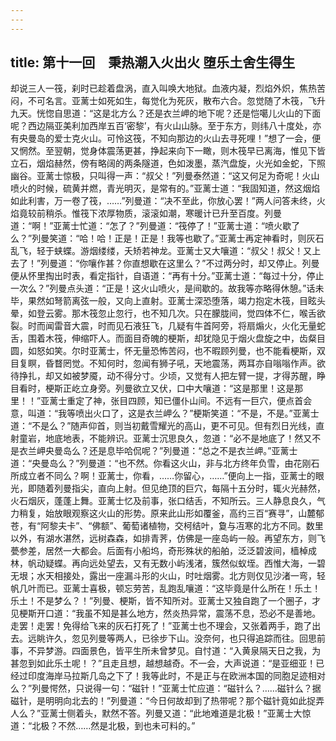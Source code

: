```yaml
---
---
---
```

title: 第十一回　秉热潮入火出火 堕乐土舍生得生
---



却说三人一筏，刹时已趁着盘涡，直入叫唤大地狱。血液内凝，烈焰外炽，焦热苦闷，不可名言。亚蓠士如死如生，每觉化为死灰，散布六合。忽觉随了木筏，飞升九天。恍惚自思道：“这是北方么？还是衣兰岬的地下呢？还是恺噶儿火山的下面呢？西边隔亚美利加西岸五百‘密黎’，有火山山脉。至于东方，则纬八十度处，亦有央曼岛的爱士克火山。可怜这筏，不知向那边的火山去寻死哩！”想了一会，便又惘然。至翌朝，觉身体震荡更甚，挣起来向下一瞰，则木筏早已离海，惟见下皆立石，烟焰赫然，傍有略阔的两条隧道，色如泼墨，蒸汽盘旋，火光如金蛇，下照幽谷。亚蓠士惊极，只叫得一声：“叔父！”列曼泰然道：“这又何足为奇呢！火山喷火的时候，硫黄并燃，青光明灭，是常有的。”亚蓠士道：“我固知道，然这烟焰如此利害，万一卷了筏，……”列曼道：“决不至此，你放心罢！”两人问答未终，火焰竟较前稍杀。惟筏下浓厚物质，滚滚如潮，寒暖计已升至百度。列曼道：“啊！”亚蓠士忙道：“怎了？”列曼道：“筏停了！”亚蓠士道：“喷火歇了么？”列曼笑道：“哈！哈！正是！正是！我等也歇了。”亚蓠士再定神看时，则灰石乱飞，轻于蛱蝶。游烟缕缕，夭矫若神龙。亚蓠士又大嚷道：“叔父！叔父！又上去了！”列曼道：“你嚷作甚？你直想歇在这里么？”不过两分时，却又停止。列曼便从怀里掏出时表，看定指针，自语道：“再有十分。”亚蓠士道：“每过十分，停止一次么？”列曼点头道：“正是！这火山喷火，是间歇的。故我等亦略得休憩。”话未毕，果然如弩箭离弦一般，又向上直射。亚蓠士深恐堕落，竭力抱定木筏，目眩头晕，如登云雾。那木筏忽止忽行，也不知几次。只在朦胧间，觉四体不仁，喉舌欲裂。时而闻雷音大震，时而见石液狂飞，几疑有牛首阿旁，将扇煽火，火化无量蛇舌，围着木筏，伸缩吓人。而面目奇魄的梗斯，却犹隐见于烟火盘旋之中，齿粲目圆，如怒如笑。尔时亚蓠士，怀无量恐怖苦闷，也不暇顾列曼，也不能看梗斯，双目复瞑，昏瞀罔觉。不知何时，忽闻有狮子吼，天地震荡，两耳亦自嗡嗡作声。欲待挣扎，却又如被梦魇，动不得分寸。少顷，又觉有人把左臂一提，才得苏醒，睁目看时，梗斯正屹立身旁。列曼欲立又伏，口中大嚷道：“这是那里！这是那里！！”亚蓠士重定了神，张目四顾，知已僵仆山间。不远有一巨穴，便点首会意，叫道：“我等喷出火口了，这是衣兰岬么？”梗斯笑道：“不是，不是。”亚蓠士道：“不是么？”随声仰首，则当初戴雪耀光的高山，更不可见。但有烈日光线，直射童岩，地底地表，不能辨识。亚蓠士沉思良久，忽道：“必不是地底了！然又不是衣兰岬央曼岛么？还是息毕哈侃呢？”列曼道：“总之不是衣兰岬。”亚蓠士道：“央曼岛么？”列曼道：“也不然。你看这火山，非与北方终年负雪，由花刚石所成立者不同么？啊！亚蓠士，你看，……你留心，……”便向上一指，亚蓠士的眼光，即随着列曼指尖，直向上射。但见绝顶的巨穴，每隔十五分时，辄火光赫然，火石烟灰，蓬蓬上舞。亚蓠士忆及前事，张口结舌，不知所云。三人静息良久，气力稍复，始放眼观察这火山的形势。原来此山形如覆釜，高约三百“赛寻”，山麓郁苍，有“阿黎夫卡”、“佛额”、葡萄诸植物，交柯结叶，敻与冱寒的北方不同。数里以外，有湖水湛然，远树森森，如排青荠，仿佛是一座岛屿一般。再望东方，则飞甍参差，居然一大都会。后面有小船坞，奇形殊状的船舶，泛泛碧波间，樯棹成林，帆动疑蝶。再向远处望去，又有无数小屿浅渚，簇然似蚁垤。西惟大海，一碧无垠；水天相接处，露出一座漏斗形的火山，时吐烟雾。北方则仅见沙渚一弯，轻帆几叶而已。亚蓠士喜极，顿忘劳苦，乱跑乱嚷道：“这毕竟是什么所在！乐土！乐土！不是梦么？！”列曼、梗斯，皆不知所对。亚蓠士又独自跑了一个圈子，才见梗斯开口道：“我虽不知是甚么地方，然炎热异常，震荡不息，恐必不是善地。走罢！走罢！免得给飞来的灰石打死了！”亚蓠士也不理会，又张着两手，跑了出去。远眺许久，忽见列曼等两人，已徐步下山。没奈何，也只得追踪而往。回思前事，不异梦游。四面景色，皆平生所未曾梦见。自忖道：“入黄泉隔天日之我，为甚忽到如此乐土呢！？”且走且想，越想越奇。不一会，大声说道：“是亚细亚！已经过印度海岸马拉斯几岛之下了！我等此时，不是正与在欧洲本国的同胞足迹相对么？”列曼愕然，只说得一句：“磁针！”亚蓠士忙应道：“磁针么？……磁针么？据磁针，是明明向北去的！”列曼道：“今日何故却到了热带呢？那个磁针竟如此捉弄人么？”亚蓠士侧着头，默然不答。列曼又道：“此地难道是北极！”亚蓠士大惊道：“北极？不然……然是北极，到也未可料的。”